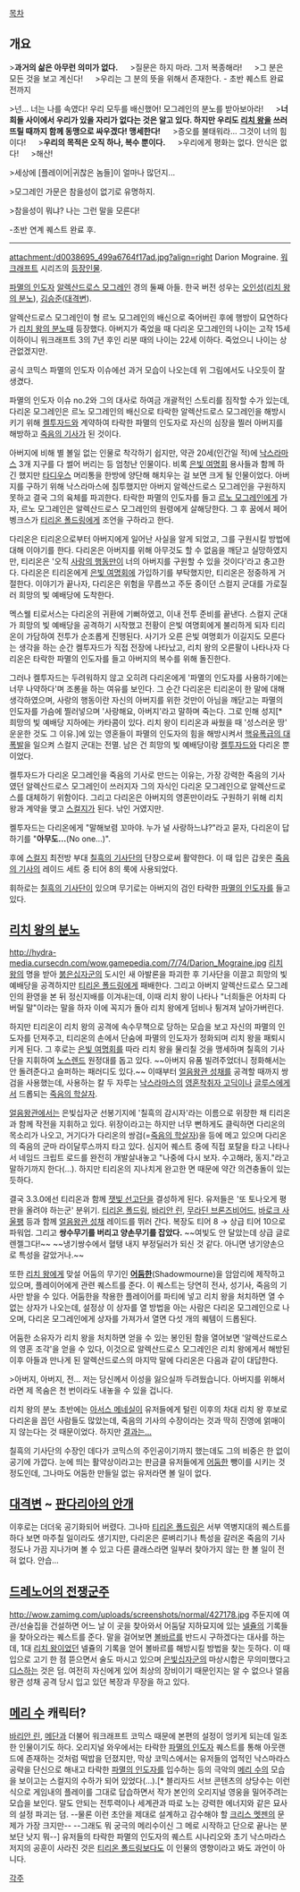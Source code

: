 [[목차]]

== 개요 ==
>'''과거의 삶은 아무런 의미가 없다.'''
　
>질문은 하지 마라. 그저 복종해라!
　
>그 분은 모든 것을 보고 계신다!
　
>우리는 그 분의 뜻을 위해서 존재한다.
- 초반 퀘스트 완료 전까지

>넌… 너는 나를 속였다! 우리 모두를 배신했어! 모그레인의 분노를 받아보아라!
　
>'''너희들 사이에서 우리가 있을 자리가 없다는 것은 알고 있다. 하지만 우리도 [[리치 왕]]을 쓰러뜨릴 때까지 함께 동맹으로 싸우겠다! 맹세한다!'''
　
>증오를 불태워라… 그것이 너의 힘이다!
　
>'''우리의 목적은 오직 하나, 복수 뿐이다.'''
　
>우리에게 평화는 없다. 안식은 없다!
　
>해산!

>세상에 [플레이어|귀찮은 놈들]이 얼마나 많던지...

>모그레인 가문은 참을성이 없기로 유명하지.

>참을성이 뭐냐? 나는 그런 말을 모른다!

-초반 연계 퀘스트 완료 후.

----

attachment:/d0038695_499a6764f17ad.jpg?align=right Darion Mograine. [[워크래프트]] 시리즈의 [[워크래프트/등장인물|등장인물]].

[[파멸의 인도자]] [[알렉산드로스 모그레인]] 경의 둘째 아들. 한국 버전 성우는 [[오인성]]([[리치 왕의 분노]]), [[김승준]]([[대격변]]).

알렉산드로스 모그레인이 형 르노 모그레인의 배신으로 죽어버린 후에 행방이 묘연하다가 [[리치 왕의 분노]]때 등장했다. 아버지가 죽었을 때 다리온 모그레인의 나이는 고작 15세 이하이니 워크래프트 3의 7년 후인 리분 때의 나이는 22세 이하다. 죽었으니 나이는 상관없겠지만.

공식 코믹스 파멸의 인도자 이슈에선 과거 모습이 나오는데 위 그림에서도 나오듯이 잘 생겼다.

파멸의 인도자 이슈 no.2와 그의 대사로 하여금 개괄적인 스토리를 짐작할 수가 있는데, 다리온 모그레인은 르노 모그레인의 배신으로 타락한 알렉산드로스 모그레인을 해방시키기 위해 [[켈투자드]]와 계약하여 타락한 파멸의 인도자로 자신의 심장을 찔러 아버지를 해방하고 [[죽음의 기사]]가 된 것이다.

아버지에 비해 별 볼일 없는 인물로 착각하기 쉽지만, 약관 20세(인간일 적)에 [[낙스라마스]] 3개 지구를 다 썰어 버리는 등 엄청난 인물이다. 비록 [[은빛 여명회]] 용사들과 함께 하긴 했지만 [[타디우스]] 머리통을 한방에 양단해 해치우는 걸 보면 크게 될 인물이었다. 아버지를 구하기 위해 낙스라마스에 침투했지만 아버지 알렉산드로스 모그레인을 구원하지 못하고 결국 그의 육체를 파괴한다. 타락한 파멸의 인도자를 들고 [[르노 모그레인]]에게 가자, 르노 모그레인은 알렉산드로스 모그레인의 원령에게 살해당한다. 그 후 꿈에서 페어벵크스가 [[티리온 폴드링]]에게 조언을 구하라고 한다.

다리온은 티리온으로부터 아버지에게 일어난 사실을 알게 되었고, 그를 구원시킬 방법에 대해 이야기를 한다. 다리온은 아버지를 위해 아무것도 할 수 없음을 깨닫고 실망하였지만, 티리온은 '오직 [[겨울왕국|사랑의 행동만이]] 너의 아버지를 구원할 수 있을 것이다'라고 충고한다. 다리온은 티리온에게 [[은빛 여명회]]에 가입하기를 부탁했지만, 티리온은 정중하게 거절한다. 이야기가 끝나자, 다리온은 위험을 무릅쓰고 주둔 중이던 스컬지 군대를 가로질러 희망의 빛 예배당에 도착한다.

멕스웰 티로서스는 다리온의 귀환에 기뻐하였고, 이내 전투 준비를 끝낸다. 스컬지 군대가 희망의 빛 예배당을 공격하기 시작했고 전황이 은빛 여명회에게 불리하게 되자 티리온이 가담하여 전투가 순조롭게 진행된다. 사기가 오른 은빛 여명회가 이길지도 모른다는 생각을 하는 순간 켈투자드가 직접 전장에 나타났고, 리치 왕의 오른팔이 나타나자 다리온은 타락한 파멸의 인도자를 들고 아버지의 복수를 위해 돌진한다.

그러나 켈투자드는 두려워하지 않고 오히려 다리온에게 '파멸의 인도자를 사용하기에는 너무 나약하다'며 조롱을 하는 여유를 보인다. 그 순간 다리온은 티리온이 한 말에 대해 생각하였으며, 사랑의 행동이란 자신의 아버지를 위한 것만이 아님을 깨닫고는 파멸의 인도자를 가슴에 찔러넣으며 '사랑해요, 아버지'라고 말하며 죽는다. 그로 인해 성지[* 희망의 빛 예배당 지하에는 카타콤이 있다. 리치 왕이 티리온과 싸웠을 때 '성스러운 땅' 운운한 것도 그 이유.]에 있는 영혼들이 파멸의 인도자의 힘을 해방시켜서 [http://pds18.egloos.com/pds/201005/17/99/b0039799_4bf08f034ab88.jpg 핵유폭급의 대폭발]을 일으켜 스컬지 군대는 전멸. 남은 건 희망의 빛 예배당이랑 [[켈투자드]]와 다리온 뿐이었다.

켈투자드가 다리온 모그레인을 죽음의 기사로 만드는 이유는, 가장 강력한 죽음의 기사였던 알렉산드로스 모그레인이 쓰러지자 그의 자식인 다리온 모그레인으로 알렉산드로스를 대체하기 위함이다. 그리고 다리온은 아버지의 영혼만이라도 구원하기 위해 리치 왕과 계약을 맺고 [[스컬지(워크래프트)|스컬지]]가 된다. 낚인 거였지만.

켈투자드는 다리온에게 "말해보렴 꼬마야. 누가 널 사랑하느냐?"라고 묻자, 다리온이 답하기를 "'''아무도…'''(No one…)".

후에 [[스컬지(워크래프트)|스컬지]] 최전방 부대 [[칠흑의 기사단]]의 단장으로써 활약한다. 이 때 입은 갑옷은 [[죽음의 기사]]의 레이드 세트 중 티어 8의 룩에 사용되었다.

휘하로는 [[칠흑의 기사단]]이 있으며 무기로는 아버지의 검인 타락한 [[파멸의 인도자]]를 들고 있다.

== [[리치 왕의 분노]] ==
http://hydra-media.cursecdn.com/wow.gamepedia.com/7/74/Darion_Mograine.jpg
[[리치 왕]]의 명을 받아 [[붉은십자군]]의 도시인 새 아발론을 파괴한 후 기사단을 이끌고 희망의 빛 예배당을 공격하지만 [[티리온 폴드링]]에게 패배한다. 그리고 아버지 알렉산드로스 모그레인의 환영을 본 뒤 정신지배를 이겨내는데, 이때 리치 왕이 나타나 "너희들은 어차피 다 버릴 말"이라는 말을 하자 이에 꼭지가 돌아 리치 왕에게 덤비나 튕겨져 날아가버린다.

하지만 티리온이 리치 왕의 공격에 속수무책으로 당하는 모습을 보고 자신의 파멸의 인도자를 던져주고, 티리온의 손에서 단숨에 파멸의 인도자가 정화되며 리치 왕을 패퇴시키게 된다. 그 후로는 [[은빛 여명회]]를 따라 리치 왕을 물리칠 것을 맹세하며 칠흑의 기사단을 지휘하여 [[노스렌드]] 원정대를 돕고 있다. ~~아버지 유품 빌려주었더니 정화해서는 안 돌려준다고 슬퍼하는 패러디도 있다.~~ 이때부터 [[얼음왕관 성채]]를 공격할 때까지 쌍검을 사용했는데, 사용하는 칼 두 자루는 [[낙스라마스]]의 [[영혼착취자 고딕]]이나 [[글루스]]에게서 드롭되는 [[생활이 없는 자|죽음의 학살자]].

[[얼음왕관]]에서는 은빛십자군 선봉기지에 '칠흑의 감시자'라는 이름으로 위장한 채 티리온과 함께 작전을 지휘하고 있다. 위장이라고는 하지만 너무 뻔하게도 클릭하면 다리온의 목소리가 나오고, 거기다가 다리온의 쌍검(=[[생활이 없는 자|죽음의 학살자]])을 등에 메고 있으며 다리온의 죽음의 군마 라이달루스까지 타고 있다. 심지어 퀘스트 중에 직접 포탈을 타고 나타나서 네임드 크립트 로드를 완전히 개발살내놓고 "나중에 다시 보자. 수고해라, 동지."라고 말하기까지 한다(...). 하지만 티리온의 지나치게 완고한 면 때문에 약간 의견충돌이 있는 듯하다.

결국 3.3.0에선 티리온과 함께 [[잿빛 선고단]]을 결성하게 된다. 유저들은 '또 토나오게 평판을 올려야 하는군' 분위기. [[티리온 폴드링]], [[바리안 린]], [[무라딘 브론즈비어드]], [[바로크 사울팽]] 등과 함께 [[얼음왕관 성채]] 레이드를 뛰러 간다. 복장도 티어 8 → 상급 티어 10으로 파워업. 그리고 '''쌍수무기를 버리고 양손무기를 잡았다.''' ~~여빛도 안 달았는데 상급 글로렌젤그다!~~ ~~냉기쌍수에서 혈탱 내지 부정딜러가 되신 것 같다. 아니면 냉기양손으로 특성을 갈았거나.~~

또한 [[리치 왕]]에게 맞설 어둠의 무기인 '''[[어둠한]]'''(Shadowmourne)을 암암리에 제작하고 있으며, 플레이어에게 관련 퀘스트를 준다. 이 퀘스트는 당연히 전사, 성기사, 죽음의 기사만 받을 수 있다. 어둠한을 착용한 플레이어를 파티에 넣고 리치 왕을 처치하면 열 수 없는 상자가 나오는데, 설정상 이 상자를 열 방법을 아는 사람은 다리온 모그레인으로 나오며, 다리온 모그레인에게 상자를 가져가서 열면 다섯 개의 퀘템이 드롭된다.

어둠한 소유자가 리치 왕을 처치하면 얻을 수 있는 봉인된 함을 열어보면 '알렉산드로스의 영혼 조각'을 얻을 수 있다, 이것으로 알렉산드로스 모그레인은 리치 왕에게서 해방된 이후 아들과 만나게 된 알렉산드로스의 마지막 말에 다리온은 다음과 같이 대답한다.

>아버지, 아버지, 전… 저는 당신께서 이성을 잃으실까 두려웠습니다. 아버지를 위해서라면 제 목숨은 천 번이라도 내놓을 수 있을 겁니다.

리치 왕의 분노 초반에는 [[아서스 메네실]]이 유저들에게 털린 이후의 차대 리치 왕 후보로 다리온을 꼽던 사람들도 많았는데, 죽음의 기사의 수장이라는 것과 딱히 진영에 얽매이지 않는다는 것 때문이었다. 하지만 [[볼바르 폴드라곤|결과는...]]

칠흑의 기사단의 수장인 데다가 코믹스의 주인공이기까지 했는데도 그의 비중은 한 없이 공기에 가깝다. 눈에 띄는 활약상이라고는 판금클 유저들에게 [[어둠한]] 뺑이를 시키는 것 정도인데, 그나마도 어둠한 만들일 없는 유저라면 볼 일이 없다.

== [[대격변]] ~ [[판다리아의 안개]] ==
이후로는 더더욱 공기화되어 버렸다. 그나마 [[티리온 폴드링]]은 서부 역병지대의 퀘스트를 하다 보면 마주칠 일이라도 생기지만, 다리온은 룬벼리기나 특성을 갈러온 죽음의 기사 정도나 가끔 지나가며 볼 수 있고 다른 클래스라면 일부러 찾아가지 않는 한 볼 일이 전혀 없다. 안습...

== [[드레노어의 전쟁군주]] ==
http://wow.zamimg.com/uploads/screenshots/normal/427178.jpg
주둔지에 여관/선술집을 건설하면 어느 날 이 곳을 찾아와서 어둠달 지하묘지에 있는 [[넬쥴]]의 기록들을 찾아오라는 퀘스트를 준다. 말을 걸어보면 [[볼바르 폴드라곤|볼바르]]를 반드시 구하겠다는 대사를 하는데, 1대 [[리치 왕]]이었던 넬쥴의 기록을 얻어 볼바르를 해방시킬 방법을 찾는 듯하다. 이 때 입으로 고기 한 점 뜯으면서 술도 마시고 있으며 [[은빛십자군]]의 마상시합은 무의미했다고 [[디스]]하는 것은 덤. 여전히 자신에게 있어 최상의 장비이기 때문인지는 알 수 없으나 얼음왕관 성채 공격 당시 입고 있던 복장과 무장을 하고 있다.

== [[메리 수]] 캐릭터? ==
[[바리안 린]], [[메단]]과 더불어 워크래프트 코믹스 때문에 본편의 설정이 엉키게 되는데 일조한 인물이기도 하다. 오리지널 와우에서는 타락한 [[파멸의 인도자]] 퀘스트를 통해 아웃랜드에 존재하는 것처럼 떡밥을 던졌지만, 막상 코믹스에서는 유저들의 업적인 낙스마라스 공략을 단신으로 해내고 타락한 [[파멸의 인도자]]를 입수하는 등의 극악의 [[메리 수]]의 모습을 보이고는 스컬지의 수하가 되어 있었다(...).[* 블리자드 서브 콘텐츠의 상당수는 이런 식으로 게임내의 플레이를 그대로 답습하면서 작가 본인의 오리지널 영웅을 밀어주려는 모습을 보인다. 말도 안되는 전투력이나 세계관과 따로 노는 강력한 에너지와 같은 묘사의 설정 파괴는 덤. --물론 이런 초안을 제대로 설계하고 감수해야 할 [[크리스 멧젠]]의 문제가 가장 크지만-- --그래도 뭐 궁극의 메리수이신 그 메로 시작하고 단으로 끝나는 분보단 낫지 뭐--] 유저들의 타락한 파멸의 인도자의 퀘스트 시나리오와 초기 낙스마라스 저지의 공훈이 사라진 것은 [[티리온 폴드링]]보다도 이 인물의 영향이라고 봐도 과언이 아니다.

[[각주]]
